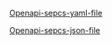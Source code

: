 
[Openapi-sepcs-yaml-file](/openapi/version-0.0-api.yaml)

[Openapi-sepcs-json-file](/openapi/version-0.0-api.json)

<SwaggerUI url="../openapi/version-0.0-api.json" />
